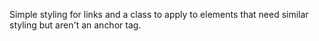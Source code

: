 
Simple styling for links and a class to apply to elements that need similar styling but aren't an anchor tag.

<Snippet snippet={links} component={Links} />